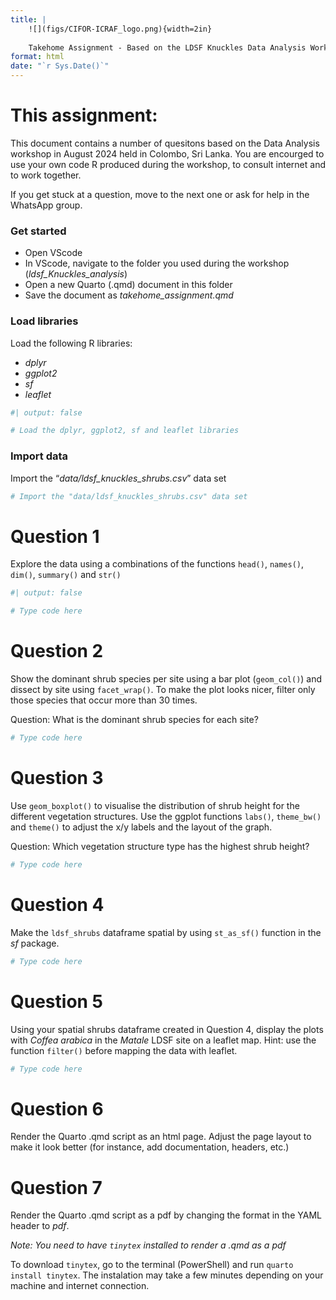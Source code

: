 ```yaml
---
title: | 
    ![](figs/CIFOR-ICRAF_logo.png){width=2in} 
    
    Takehome Assignment - Based on the LDSF Knuckles Data Analysis Workshop
format: html
date: "`r Sys.Date()`"
---
```


# This assignment:
This document contains a number of quesitons based on the Data Analysis workshop in August 2024 held in Colombo, Sri Lanka. You are encourged to use your own code R produced during the workshop, to consult internet and to work together. 

If you get stuck at a question, move to the next one or ask for help in the WhatsApp group. 

### Get started

- Open VScode
- In VScode, navigate to the folder you used during the workshop (*ldsf_Knuckles_analysis*)
- Open a new Quarto (.qmd) document in this folder 
- Save the document as *takehome_assignment.qmd*


### Load libraries

Load the following R libraries:

- *dplyr*
- *ggplot2*
- *sf*
- *leaflet*

```r
#| output: false

# Load the dplyr, ggplot2, sf and leaflet libraries


```


### Import data
Import the "*data/ldsf_knuckles_shrubs.csv*" data set
```r
# Import the "data/ldsf_knuckles_shrubs.csv" data set


```


# Question 1
Explore the data using a combinations of the functions `head()`, `names()`, `dim()`, `summary()` and `str()`
```r
#| output: false

# Type code here
```

# Question 2
Show the dominant shrub species per site using a bar plot (`geom_col()`) and dissect by site using `facet_wrap()`. To make the plot looks nicer, filter only those species that occur more than 30 times.

Question: What is the dominant shrub species for each site?
```r
# Type code here

```

# Question 3
Use `geom_boxplot()` to visualise the distribution of shrub height for the different vegetation structures. Use the ggplot functions `labs()`, `theme_bw()` and `theme()` to adjust the x/y labels and the layout of the graph.

Question: Which vegetation structure type has the highest shrub height?

```r
# Type code here

```


# Question 4
Make the `ldsf_shrubs` dataframe spatial by using `st_as_sf()` function in the *sf* package. 
```r
# Type code here

```


# Question 5
Using your spatial shrubs dataframe created in Question 4, display the plots with *Coffea arabica* in the *Matale* LDSF site on a leaflet map. Hint: use the function `filter()` before mapping the data with leaflet. 

```r
# Type code here

```


# Question 6
Render the Quarto .qmd script as an html page. Adjust the page layout to make it look better (for instance, add documentation, headers, etc.)


# Question 7
Render the Quarto .qmd script as a pdf by changing the format in the YAML header to *pdf*. 

*Note: You need to have `tinytex` installed to render a .qmd as a pdf*

To download `tinytex`, go to the terminal (PowerShell) and run `quarto install tinytex`. The instalation may take a few minutes depending on your machine and internet connection.
